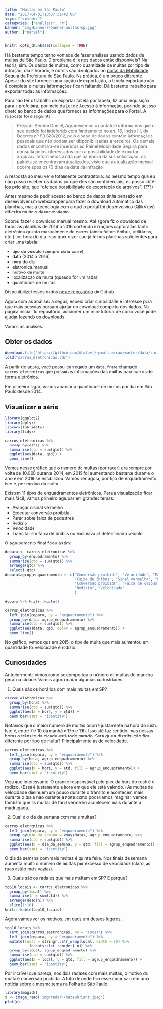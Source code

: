 ```yaml
---
title: "Multas em São Paulo"
date: "2017-04-01T13:07:31+02:00"
tags: ["sptrans"]
categories: ["análises", "r"]
banner: "img/banners/banner-multas-sp.jpg"
author: ["Daniel"]
---
```


```r
knitr::opts_chunk$set(collapse = TRUE)
```

Há bastante tempo tenho vontade de fazer análises usando dados de multas de São Paulo. 
O problema é: estes dados estão disponíveis? Na teoria, sim. Os dados de multas, como
quantidade de multas por tipo de infração, dia e horário, e outros são divulgados no
[portal da Mobilidade Segura](http://mobilidadesegura.prefeitura.sp.gov.br/QvAJAXZfc/opendoc.htm?document=Painel_Mobilidade_Segura.qvw&host=QVS%40c65v27i&anonymous=true) da Prefeitura de São Paulo. Na prática, é um pouco
diferente. Apesar do site fornecer uma opção de exportação, a tabela 
exportada não é completa e muitas informações ficam faltando. Dá bastante trabalho
para exportar todas as informações.

Para não ter o trabalho de exportar tabela por tabela, fiz uma requisição para a
prefeitura, por meio da Lei de Acesso à Informação, pedindo acesso direto ao banco de 
dados que fornece as informações para o Portal. A resposta foi a seguinte:

> Prezado Senhor Daniel, Agradecemos o contato e informamos que o seu pedido foi indeferido com fundamento no art. 16, inciso III, do Decreto nº 53.623/2012, pois a base de dados contém informações pessoais que não podem ser disponibilizadas a terceiros. Os demais dados encontram-se inseridos no Painel Mobilidade Segura para consulta pelos interessados com a possibilidade de exportar arquivos. Informamos ainda que na época da sua solicitação, os painéis se encontravam atualizados, visto que a atualização mensal ocorre após os 70 dias da data da infração 

A resposta ao meu ver é totalmente contraditória: ao mesmo tempo que eu não posso 
receber os dados porque eles são confidenciais, eu posso obtê-los pelo site, que
"oferece possibilidade de exportação de arquivos". (???)

Antes mesmo de pedir acesso ao banco de dados tinha pensado em desenvolver um 
webscrapper para fazer o download automático das planilhas, mas a tecnologia com 
a qual o portal foi desenvolvido (QlikView) dificulta muito o desenvolviento.

Sobrou fazer o download manual mesmo. Até agora fiz o download de todos as planilhas
de 2014 a 2016 contendo infrações capturadas tanto eletrônica quanto manualmente 
de carros (ainda faltam ônibus, utilitários, etc.) por hora do dia. Isso quer dizer
que já temos planilhas suficientes para criar uma tabela:

* tipo de veículo (sempre seria carro)
* data (2014 a 2016)
* hora do dia
* eletronica/manual
* motivo da multa
* localizacao da multa (quando for um radar)
* quantidade de multas

Disponibilizei esses dados [neste repositório](https://github.com/dfalbel/spmultas)
do Github. 

Agora com as análises a seguir, espero criar curiosidade e interesse para que mais
pessoas possam ajudar no download completo dos dados. Na página inicial do 
repositório, adicionei, um mini-tutorial de como você pode ajudar fazendo os 
downloads.

Vamos às análises.

## Obter os dados

```r
download.file("https://github.com/dfalbel/spmultas/raw/master/data/carros_eletronicas.rda", "carros_eletronicas.rda")
load("carros_eletronicas.rda")
```

A partir de agora, você possui carregado um `data.frame` chamado `carros_eletronicas`
que possui as informações das multas para carros de forma eletrônica.

Em primeiro lugar, vamos analisar a quantidade de multas por dia em São Paulo desde
2014.

## Visualizar a série

```r
library(ggplot2)
library(dplyr)
library(lubridate)
library(tidyr)
```

```r
carros_eletronicas %>%
  group_by(data) %>%
  summarise(qtd = sum(qtd)) %>%
  ggplot(aes(data, qtd)) +
  geom_line()
```

Vemos nesse gráfico que o número de multas (por radar) era sempre por volta de 10.000
durante 2014, em 2015 foi aumentando bastante durante o ano e em 2016 se estabilizou.
Vamos ver agora, por tipo de enquadramento, isto é, por motivo da multa.

Existem 11 tipos de enquadramentos eletrônicos. Para a visualização ficar mais fácil,
vamos primeiro agrupar em grandes temas:

* Avançar o sinal vermelho
* Executar conversão proibida
* Parar sobre faixa de pedestres
* Rodízio
* Velocidade
* Transitar em faixa de ônibus ou exclusiva p/ determinado veículo

O agrupamento final ficou assim:

```r
depara <- carros_eletronicas %>%
  group_by(enquadramento) %>%
  summarise(qtd = sum(qtd)) %>% 
  arrange(qtd) %>%
  select(-qtd)
depara$agrup_enquadramento <- c("Conversão proibida", "Velocidade", "Faixa de Pedestres", 
                                "Faixa de ônibus", "Sinal vermelho", "Faixa de ônibus",
                                "Conversão proibida", "Faixa de ônibus", "Velocidade",
                                "Rodízio", "Velocidade"
                                )

depara %>% knitr::kable()
```


```r
carros_eletronicas %>%
  left_join(depara, by = "enquadramento") %>%
  group_by(data, agrup_enquadramento) %>%
  summarise(qtd = sum(qtd)) %>%
  ggplot(aes(data, qtd, color = agrup_enquadramento)) +
  geom_line()
```

No gráfico, vemos que em 2015, o tipo de multa que mais aumentou em quantidade foi
velocidade e rodízio. 

## Curiosidades

Anteriormente vimos como se comportou o número de multas de maneira geral na cidade.
Vamos agora matar algumas curiosidades.

1. Quais são os horários com mais multas em SP?

```r
carros_eletronicas %>% 
  group_by(hora) %>%
  summarise(qtd = sum(qtd)) %>%
  ggplot(aes(x = hora, y = qtd)) +
  geom_bar(stat = "identity")
```

Notamos que o maior número de multas ocorre justamente na hora do rush. Isto é,
entre 7 e 10 da manhã e 17h e 19h. Isso até faz sentido, mas nessas horas o trânsito
da cidade está todo parado. Será que a distribuição fica diferente por tipo de multa?
Principalmente as de velocidade.

```r
carros_eletronicas %>% 
  left_join(depara, by = "enquadramento") %>%
  group_by(hora, agrup_enquadramento) %>%
  summarise(qtd = sum(qtd)) %>%
  ggplot(aes(x = hora, y = qtd, fill = agrup_enquadramento)) +
  geom_bar(stat = "identity")
```

Veja que interessante! O grande responsável pelo pico da hora do rush é o rodízio.
(Essa é justamente a hora em que ele está valendo.) As multas de velocidade diminuem 
um pouco durante o trânsito e acontecem mais durante o dia e não durante a noite
como poderíamos imaginar. Vemos também que as multas de farol vermelho acontecem mais
durante a madrugada.

2. Qual é o dia da semana com mais multas?

```r
carros_eletronicas %>% 
  left_join(depara, by = "enquadramento") %>%
  group_by(dia_da_semana = wday(data), agrup_enquadramento) %>%
  summarise(qtd = sum(qtd)) %>%
  ggplot(aes(x = dia_da_semana, y = qtd, fill = agrup_enquadramento)) +
  geom_bar(stat = "identity")
```

O dia da semana com mais multas é quinta feira. Nos finais de semana, aumenta muito
o número de multas por excesso de velocidade (claro, as ruas estão mais vazias).

3. Quais são os radares que mais multam em SP? E porque?

```r
top10_locais <- carros_eletronicas %>%
  group_by(local) %>%
  summarise(n = sum(qtd)) %>%
  arrange(desc(n)) %>%
  slice(1:10)
knitr::kable(top10_locais)
```

Agora vamos ver os motivos, em cada um desses lugares.

```r
top10_locais %>%
  left_join(carros_eletronicas, by = "local") %>%
  left_join(depara, by = "enquadramento") %>%
  mutate(local = stringr::str_wrap(local, width = 20) %>% 
           forcats::fct_reorder(-n)) %>%
  group_by(local, agrup_enquadramento) %>%
  summarise(qtd = sum(qtd)) %>%
  ggplot(aes(x = local, y = qtd, fill = agrup_enquadramento)) +
  geom_bar(stat = "identity")
```

Por incrível que pareça, nos dois radares com mais multas, o motivo da multa é conversão proibida.
A foto de onde fica esse radar saiu em uma [notícia sobre o mesmo tema](http://www1.folha.uol.com.br/cotidiano/2015/07/1660793-radar-campeao-aplica-375-mil-multas-em-um-ano-na-ponte-das-bandeiras.shtml) na Folha de
São Paulo.

```r
library(magick)
x <- image_read('img/radar-chateubriant.jpeg')
plot(x)
```

